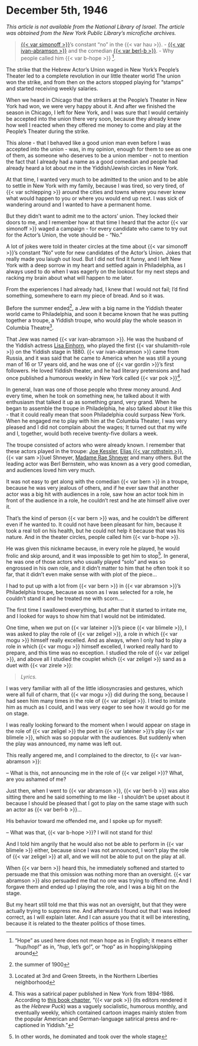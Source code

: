 # December 5th, 1946

_This article is not available from the National Library of Israel. The article was obtained from the New York Public Library's microfiche archives._

> [{{< var simonoff >}}](https://www.museumoffamilyhistory.com/yt/lex/S/simonoff-moshe.htm)'s constant "no" in the {{< var hau >}}. - [{{< var ivan-abramson >}}](https://www.museumoffamilyhistory.com/yt/lex/A/abramson-ivan.htm) and the comedian [{{< var berl-b >}}](https://www.museumoffamilyhistory.com/yt/lex/B/bernstein-berl.htm). - Why people called him {{< var b-hope >}} ^["Hope" as used here does not mean hope as in English; it means either "hup/hop!" as in, "_hup_, let's go!", or "hop" as in hopping/skipping around].


The strike that the Hebrew Actor's Union waged in New York's People's Theater led to a complete revolution in our little theater world The union won the strike, and from then on the actors stopped playing for "stamps" and started receiving weekly salaries.

When we heard in Chicago that the strikers at the People's Theater in New York had won, we were very happy about it. And after we finished the season in Chicago, I left for New York, and I was sure that I would certainly be accepted into the union there very soon, because they already knew how well I reacted when they offered me money to come and play at the People's Theater during the strike.

This alone - that I behaved like a good union man even before I was accepted into the union - was, in my opinion, enough for them to see as one of them, as someone who deserves to be a union member - not to mention the fact that I already had a name as a good comedian and people had already heard a lot about me in the Yiddish/Jewish circles in New York.

At that time, I wanted very much to be admitted to the union and to be able to settle in New York with my family, because I was tired, so very tired, of {{< var schlepping >}} around the cities and towns where you never knew what would happen to you or where you would end up next. I was sick of wandering around and I wanted to have a permanent home.

But they didn't want to admit me to the actors' union. They locked their doors to me, and I remember how at that time I heard that the actor {{< var simonoff >}} waged a campaign - for every candidate who came to try out for the Actor's Union, the vote should be - "No."

A lot of jokes were told in theater circles at the time about {{< var simonoff >}}'s constant "No" vote for new candidates of the Actor's Union. Jokes that really made you laiugh out loud. But I did not find it funny, and I left New York with a deep sorrow in my heart and settled again in Philadelphia, as I always used to do when I was eagerly on the lookout for my next steps and racking my brain about what will happen to me later.

From the experiences I had already had, I knew that I would not fail; I'd find something, somewhere to earn my piece of bread. And so it was.

Before the summer ended^[the summer of 1900], a Jew with a big name in the Yiddish theater world came to Philadelphia, and soon it became known that he was putting together a troupe, a Yiddish troupe, who would play the whole season in Columbia Theatre^[Located at 3rd and Green Streets, in the Northern Liberties neighborhood].

That Jew was named {{< var ivan-abramson >}}. He was the husband of the Yiddish actress [Lisa Einhorn](https://www.museumoffamilyhistory.com/yt/lex/E/einhorn-lisa.htm), who played the first {{< var shulamith-role >}} on the Yiddish stage in 1880. {{< var ivan-abramson >}} came from Russia, and it was said that he came to America when he was still a young man of 16 or 17 years old, and he was one of {{< var gordin >}}'s first followers. He loved Yiddish theater, and he had literary pretensions and had once published a humorous weekly in New York called {{< var pok >}}^[This was a satirical paper published in New York from 1894-1986. According to [this book chapter](https://doi.org/10.3828/liverpool/9781874774730.003.0013), "{{< var pok >}} (its editors rendered it as the _Hebrew Puck_) was a vaguely socialistic, humorous monthly, and eventually weekly, which contained cartoon images mainly stolen from the popular American and German-language satirical press and re-captioned in Yiddish."].

In general, Ivan was one of those people who threw money around. And every time, when he took on something new, he talked about it with enthusiasm that talked it up as something grand, very grand. When he began to assemble the troupe in Philadelphia, he also talked about it like this - that it could really mean that soon Philadelphia could surpass New York. When he engaged me to play with him at the Columbia Theater, I was very pleased and I did not complain about the wages; It turned out that my wife and I, together, would both receive twenty-five dollars a week.

The troupe consisted of actors who were already known. I remember that these actors played in the troupe: [Joe Kessler](https://www.museumoffamilyhistory.com/yt/lex/K/kessler-joseph.htm), [Elias {{< var rothstein >}}](https://www.museumoffamilyhistory.com/yt/lex/R/rothstein-elias.htm), {{< var sam >}}uel Shneyer, [Madame Rae Shneyer](https://www.museumoffamilyhistory.com/yt/lex/S/shneyer-rae.htm) and many others. But the leading actor was Berl Bernstein, who was known as a very good comedian, and audiences loved him very much.

It was not easy to get along with the comedian {{< var bern >}} in a troupe, because he was very jealous of others, and if he ever saw that another actor was a big hit with audiences in a role,  saw how an actor took him in front of the audience in a role, he couldn't rest and he ate himself alive over it.

That's the kind of person {{< var bern >}} was, and he couldn't be different even if he wanted to. It could not have been pleasant for him, because it took a real toll on his health, but he could not help it because that was his nature. And in the theater circles, people called him {{< var b-hope >}}.

He was given this nickname because, in every role he played, he would frolic and skip around, and it was impossible to get him to stop^[In other words, he dominated and took over the whole stage]. In general, he was one of those actors who usually played "solo" and was so engrossed in his own role, and it didn't matter to him that he often took it so far, that it didn't even make sense with with plot of the piece...


I had to put up with a lot from {{< var bern >}} in {{< var abramson >}}'s Philadelphia troupe, because as soon as I was selected for a role, he couldn't stand it and he treated me with scorn....

The first time I swallowed everything, but after that it started to irritate me, and I looked for ways to show him that I would not be intimidated.

One time, when we put on {{< var lateiner >}}'s piece {{< var blimele >}}, I was asked to play the role of {{< var zeligel >}}, a role in which {{< var mogu >}} himself really excelled. And as always, when I only had to play a role in which {{< var mogu >}} himself excelled, I worked really hard to prepare, and this time was no exception. I studied the role of {{< var zeligel >}}, and above all I studied the couplet which {{< var zeligel >}} sand as a duet with {{< var zirele >}}:

> _Lyrics._

I was very familiar with all of the little idiosyncrasies and gestures, which were all full of charm, that {{< var mogu >}} did during the song, because I had seen him many times in the role of {{< var zeligel >}}. I tried to imitate him as much as I could, and I was very eager to see how it would go for me on stage.

I was really looking forward to the moment when I would appear on stage in the role of {{< var zeligel >}} the poet in {{< var lateiner >}}'s play {{< var blimele >}}, which was so popular with the audiences. But suddenly when the play was announced, my name was left out.

This really angered me, and I complained to the director, to {{< var ivan-abramson >}}:

-- What is this, not announcing me in the role of {{< var zeligel >}}? What, are you ashamed of me?

Just then, when I went to {{< var abramson >}}, {{< var berl-b >}} was also sitting there and he said something to me like - I shouldn't be upset about it because I should be pleased that I got to play on the same stage with such an actor as {{< var berl-b >}}...

His behavior toward me offended me, and I spoke up for myself:

-- What was that, {{< var b-hope >}}? I will not stand for this!

And I told him angrily that he would also not be able to perform in {{< var blimele >}} either, because since I was not announced, I won't play the role of {{< var zeligel >}} at all, and we will not be able to put on the play at all.

When {{< var bern >}} heard this, he immediately softened and started to persuade me that this omission was nothing more than an oversight. {{< var abramson >}} also persuaded me that no one was trying to offend me. And I forgave them and ended up I playing the role, and I was a big hit on the stage.

But my heart still told me that this was not an oversight, but that they were actually trying to suppress me. And afterwards I found out that I was indeed correct, as I will explain later. And I can assure you that it will be interesting, because it is related to the theater politics of those times.

